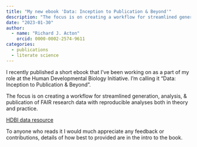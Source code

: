 ```yaml
---
title: "My new ebook 'Data: Inception to Publication & Beyond'"
description: "The focus is on creating a workflow for streamlined generation, analysis, & publication of FAIR research data with reproducible analyses both in theory and practice."
date: "2023-01-30"
author: 
  - name: "Richard J. Acton"
    orcid: 0000-0002-2574-9611
categories: 
  - publications
  - literate science
---
```


I recently published a short ebook that I've been working on as a part of my role at the Human Developmental Biology Initiative.
I'm calling it "Data: Inception to Publication & Beyond".

The focus is on creating a workflow for streamlined generation, analysis, & publication of FAIR research data with reproducible analyses both in theory and practice.

[HDBI data resource](https://hdbi.gitlab.io/data-management/hdbi-data-resource/)

To anyone who reads it I would much appreciate any feedback or contributions, details of how best to provided are in the intro to the book.


